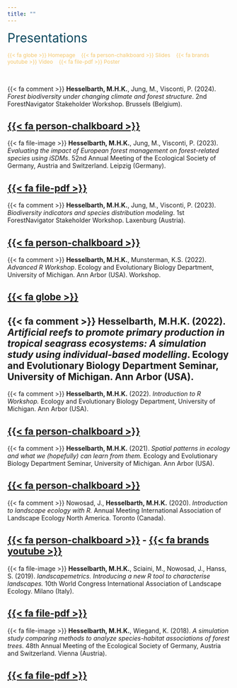 ```yaml
---
title: ""
---
```


<span style="color:#0A475D;font-size:200%"> Presentations </span>

<span style="color:#F4C76D;font-size:85%;"> {{< fa globe >}} Homepage &nbsp;&nbsp; {{< fa person-chalkboard >}} Slides &nbsp;&nbsp; {{< fa brands youtube >}} Video &nbsp;&nbsp; {{< fa file-pdf >}} Poster </span>

<br>

{{< fa comment >}} **Hesselbarth, M.H.K.**, Jung, M., Visconti, P. (2024). _Forest biodiversity under changing climate and forest structure_. 2nd ForestNavigator Stakeholder Workshop. Brussels (Belgium).

[{{< fa person-chalkboard >}}](files/Hesselbarth_2024_SHW2.pdf)
---

{{< fa file-image >}} **Hesselbarth, M.H.K.**, Jung, M., Visconti, P. (2023). _Evaluating the impact of European forest management on forest-related species using iSDMs_. 52nd Annual Meeting of the Ecological Society of Germany, Austria and Switzerland. Leipzig (Germany).

[{{< fa file-pdf >}}](files/Hesselbarth_2023_GfO.pdf)
---

{{< fa comment >}} **Hesselbarth, M.H.K.**, Jung, M., Visconti, P. (2023). _Biodiversity indicators and species distribution modeling_. 1st ForestNavigator Stakeholder Workshop. Laxenburg (Austria).

[{{< fa person-chalkboard >}}](files/Hesselbarth_2023_SHW1.pdf)
---

{{< fa comment >}} **Hesselbarth, M.H.K.**, Munsterman, K.S. (2022). _Advanced R Workshop_. Ecology and Evolutionary Biology Department, University of Michigan. Ann Arbor (USA). Workshop.

[{{< fa globe >}}](https://mhesselbarth.github.io/advanced-r-workshop/)
---

{{< fa comment >}} **Hesselbarth, M.H.K.** (2022). _Artificial reefs to promote primary production in tropical seagrass ecosystems: A simulation study using individual-based modelling_. Ecology and Evolutionary Biology Department Seminar, University of Michigan. Ann Arbor (USA).
---

{{< fa comment >}} **Hesselbarth, M.H.K.** (2022). _Introduction to R Workshop._ Ecology and Evolutionary Biology Department, University of Michigan. Ann Arbor (USA).

[{{< fa person-chalkboard >}}](https://mhesselbarth.github.io/introduction-r-workshop/)
---

{{< fa comment >}} **Hesselbarth, M.H.K.** (2021). _Spatial patterns in ecology and what we (hopefully) can learn from them._ Ecology and Evolutionary Biology Department Seminar, University of Michigan. Ann Arbor (USA).

[{{< fa person-chalkboard >}}](files/Hesselbarth_2021_EEB.pdf)
---

{{< fa comment >}} Nowosad, J., **Hesselbarth, M.H.K.** (2020). _Introduction to landscape ecology with R._ Annual Meeting International Association of Landscape Ecology North America. Toronto (Canada).

[{{< fa person-chalkboard >}}](https://r-spatialecology.github.io/ialena-2020/) - [{{< fa brands youtube >}}](https://www.youtube.com/watch?v=jtAxJ-S89qI)
---

{{< fa file-image >}}  **Hesselbarth, M.H.K.**, Sciaini, M., Nowosad, J., Hanss, S. (2019). _landscapemetrics. Introducing a new R tool to characterise landscapes._ 10th World Congress International Association of Landscape Ecology. Milano (Italy).

[{{< fa file-pdf >}}](files/Hesselbarth_2019_IALE.pdf)
---

{{< fa file-image >}} **Hesselbarth, M.H.K.**, Wiegand, K. (2018). _A simulation study comparing methods to analyze species-habitat associations of forest trees._ 48th Annual Meeting of the Ecological Society of Germany, Austria and Switzerland. Vienna (Austria).

[{{< fa file-pdf >}}](files/Hesselbarth_2018_GfO.pdf)
---
